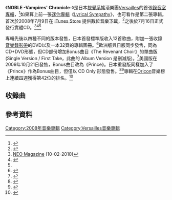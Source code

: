 {{Infobox album
| Name        = NOBLE -Vampires' Chronicle-
| Type        = [[錄音室專輯|錄音室專輯]]
| Longtype    =
| Artist      = [[Versailles|Versailles]]
| Cover       = NOBLE -Vampires' Chronicle- (Versailles' album).jpg
| Cover size  =
| Caption     =
| Released    = 2008年7月9日
| Recorded    =
| Genre       = [[新古典金屬|新古典金屬]]，[[交響金屬#交響力量金屬|交響力量金屬]]
| Length      = 1:06:01 (日版)<br/>1:03:02 (美國、歐洲版)<br/>58:13 (日本重發版)
| Label       = {{flagicon|JPN}}[http://www.artist-society.com/ Sherow Artist Society]<br />{{flagicon|EU}}{{tsl|en|CLJ Records|CLJ Records}}<br />{{flagicon|USA}}Maru Music
| Producer    =
| Reviews     =
| Chronology  = Versailles
| Last album  = [[Lyrical_Sympathy|Lyrical Sympathy]]<br />(2007)
| This album  = '''NOBLE'''<br />(2008)
| Next album  = [[JUBILEE|JUBILEE]]<br />(2010)
| Misc        =
  {{Singles
  | Name          = NOBLE
  | Type          = 錄音室
  | single 1      = The Revenant Choir
  | single 1 date = 2007年6月23日
  | single 2      = A NOBLE WAS BORN IN CHAOS
  | single 2 date = 2008年3月19日
}}
}}

《'''NOBLE -Vampires' Chronicle-'''》是日本[[視覺系|視覺系]]搖滾樂團[[Versailles|Versailles]]的首張[[錄音室專輯|錄音室專輯]]，<ref name="cdjapan">{{Cite web|url= http://www.cdjapan.co.jp/detailview.html?KEY=SASCD-38|title= Versailles / Noble (w/DVD, Limited Release)|accessdate= 2017-03-27|format= Catalogue|work= CDJapan|publisher= Neowing|language= en|archive-date= 2011-09-28|archive-url= https://web.archive.org/web/20110928195956/http://www.cdjapan.co.jp/detailview.html?KEY=SASCD-38|dead-url= yes}}</ref>如果算上前一張[[迷你專輯|迷你專輯]]《[[Lyrical_Sympathy|Lyrical Sympathy]]》，也可看作是第二張專輯。首次於2008年7月9日在 [[iTunes_Store|iTunes Store]] 提供[[數位音樂下載|數位音樂下載]]，<ref name="jame">{{Cite web |url=http://www.jame-world.com/cl/news-31759-primer-album-de-versailles.html |title=Primer álbum de Versailles |accessdate=2017-03-27 |author=Lacy y Tanja, traducción de MaGeEc_TG |date=26 de abril de 2008 |publisher={{tsl|es|JaME|JaME}}. Japanese Music Entertainment |archive-date=2017-03-28 |archive-url=https://web.archive.org/web/20170328195142/http://www.jame-world.com/cl/news-31759-primer-album-de-versailles.html |dead-url=no }}</ref>之後於7月16日正式發行實體CD。<ref name="versaillesukshow">[http://www.neomag.co.uk NEO Magazine] {{Wayback|url=http://www.neomag.co.uk/ |date=20170321094946 }} (10-02-2010)</ref><ref>{{Cite web |url=http://www.neomag.co.uk/news.asp?intID=1054 |title=Versaille's UK show news |accessdate=2012-03-02 |archive-date=2012-03-02 |archive-url=https://web.archive.org/web/20120302175828/http://www.neomag.co.uk/news.asp?intID=1054 |dead-url=yes }}</ref><ref name="cdjapan"/>

專輯先後以四種不同的版本發售，日本首發標準版收入12首歌曲，附加一張收錄[[音樂錄影帶|音樂錄影帶]]的DVD以及一本32頁的專輯圖冊。<ref name="discogs">{{Cite web|url= http://www.discogs.com/Versailles-Noble/release/1964230|title= Noble (CD, Album + DVD, Ltd)|accessdate= 2017-03-27|language= en|archive-date= 2017-03-29|archive-url= https://web.archive.org/web/20170329051211/https://www.discogs.com/Versailles-Noble/release/1964230|dead-url= no}}</ref>歐洲版與日版同步發售，同為CD+DVD形態，但CD部份增加Bonus曲目《The Revenant Choir》的單曲版 (Single Version / First Take，此曲的 Album Version 是刪減版)。<ref name="discogs1">{{Cite web|url= http://www.discogs.com/Versailles-Noble/release/1980300|title= Noble (CD, Album + DVD)|accessdate= 2017-03-27|language= en|archive-date= 2017-03-29|archive-url= https://web.archive.org/web/20170329140713/https://www.discogs.com/Versailles-Noble/release/1980300|dead-url= no}}</ref>美國版在2009年10月21日發售，Bonus曲目改為《Prince》。日本重發版同樣加入了《Prince》作為Bonus曲目，但僅以 CD Only 形態發售。<ref name="discogs2">{{Cite web|url= http://www.discogs.com/Versailles-Philharmonic-Quintet--Noble/release/1992891|title= Noble (CD, Album + DVD)|accessdate= 2017-03-27|language= en|archive-date= 2017-03-28|archive-url= https://web.archive.org/web/20170328200552/https://www.discogs.com/Versailles-Philharmonic-Quintet--Noble/release/1992891|dead-url= no}}</ref><ref name="discogs3">{{Cite web|url= http://www.discogs.com/Versailles-Noble/release/1992892|title= Noble (CD, Album, RE)|accessdate= 2017-03-27|language= en|archive-date= 2017-03-29|archive-url= https://web.archive.org/web/20170329051258/https://www.discogs.com/Versailles-Noble/release/1992892|dead-url= no}}</ref>專輯在[[Oricon|Oricon]]音樂榜上連續四週獲得第42位的排名。<ref name="Oricon">{{Cite web|url=http://www.oricon.co.jp/music/release/d/767395/1/|title=Versailles のアルバム売り上げランキング|accessdate=2017-03-27|publisher=[[Oricon|Oricon]]|language=ja|archiveurl=https://web.archive.org/web/20090706103932/http://www.oricon.co.jp/music/release/d/767395/1/|archivedate=2009-07-06|deadurl=yes}}</ref>

== 收錄曲 ==
{{Track listing
| headline        = Disc 1 <small>(CD)</small>
| total_length    = 1:10:51
| title1          = Prelude
| note1           =
| lyrics1         = [[Kamijo|Kamijo]]
| music1          = Kamijo
| length1         = 1:33
| title2          = Aristocrat's Symphony
| note2           =
| lyrics2         = Kamijo
| music2          = Kamijo
| length2         = 6:15
| title3          = Antique in the Future
| note3           =
| lyrics3         = Kamijo
| music3          = Kamijo
| length3         = 5:46
| title4          = Second Fear -Another Descendant-
| note4           =
| lyrics4         = Kamijo
| music4          = Teru
| length4         = 3:08
| title5          = Zombie
| note5           =
| lyrics5         = Kamijo
| music5          = Teru
| length5         = 3:52
| title6          = After Cloudia
| note6           =
| lyrics6         = Kamijo
| music6          = Hizaki
| length6         = 4:53
| title7          = Windress
| note7           =
| lyrics7         = Kamijo
| music7          = Hizaki
| length7         = 4:28
| title8          = The Revenant Choir
| note8           = Album Version
| lyrics8         = Kamijo
| music8          = Versailles
| length8         = 7:01
| title9          = To the Chaos Inside
| note9           =
| lyrics9         = Kamijo
| music9          = Teru
| length9         = 3:14
| title10         = Suzerain
| note10          =
| lyrics10        = Kamijo
| music10         = Hizaki
| length10        = 4:20
| title11         = History of the Other Side
| note11          =
| lyrics11        = Kamijo
| music11         = Hizaki
| length11        = 9:38
| title12         = Episode
| note12          =
| lyrics12        = Kamijo
| music12         = Kamijo
| length12        = 3:10
| title13         = The Revenant Choir
| note13          = <small>First Take / Single Version) (European Edition Only</small>
| lyrics13        = Kamijo
| music13         = Versailles
| length13        = 8:43
| title14         = Prince
| note14          = <small>American Edition & Japanese Re-issue Only</small>
| lyrics14        = Kamijo
| music14         = Hizaki
| length14        = 4:50
}}
{{Track listing
| collapsed       = yes
| headline        = Disc 2 <small>(DVD)</small>
| title1          = Prelude
| note1           = [[音樂錄影帶|PV]]
| length1         =
| title2          = Aristocrat's Symphony
| note2           = PV
| length2         =
| title3          = Episode
| note3           = PV
| length3         =
}}

== 參考資料 ==
{{Reflist}}

[[Category:2008年音樂專輯|Category:2008年音樂專輯]]
[[Category:Versailles音樂專輯|Category:Versailles音樂專輯]]